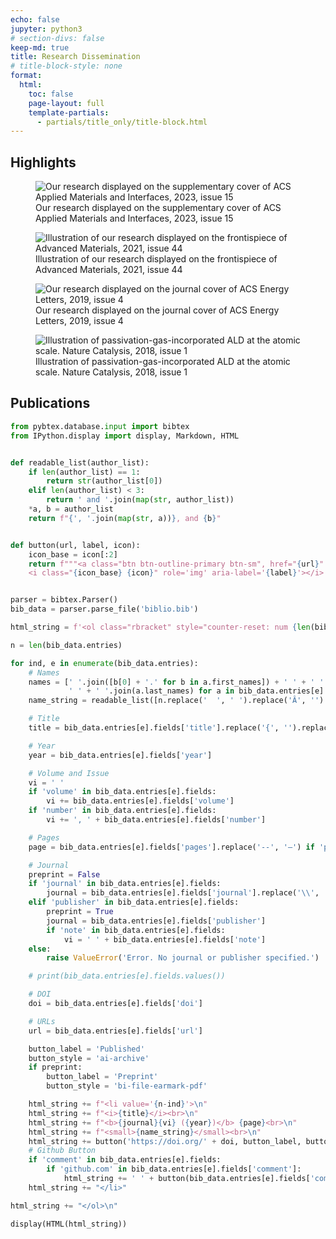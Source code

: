 ```yaml
---
echo: false
jupyter: python3
# section-divs: false
keep-md: true
title: Research Dissemination
# title-block-style: none
format:
  html:
    toc: false
    page-layout: full
    template-partials:
      - partials/title_only/title-block.html
---
```


## Highlights

::: {layout="[[24.25,-0.5,24.25,-0.5,24.25,-0.5,24.25]]"}
![Our research displayed on the supplementary cover of ACS Applied Materials and Interfaces, 2023, issue 15](../images/aami_suppl_cover.jpg)

![Illustration of our research displayed on the frontispiece of Advanced Materials, 2021, issue 44](../images/frontispiece_advmat.jpg)

![Our research displayed on the journal cover of ACS Energy Letters, 2019, issue 4](../images/cover_ACS_EL.jpg)

![Illustration of passivation-gas-incorporated ALD at the atomic scale. Nature Catalysis, 2018, issue 1](../images/naturecat.png)
:::

## Publications

```python
from pybtex.database.input import bibtex
from IPython.display import display, Markdown, HTML


def readable_list(author_list):
    if len(author_list) == 1:
        return str(author_list[0])
    elif len(author_list) < 3:
        return ' and '.join(map(str, author_list))
    *a, b = author_list
    return f"{', '.join(map(str, a))}, and {b}"


def button(url, label, icon):
    icon_base = icon[:2]
    return f"""<a class="btn btn-outline-primary btn-sm", href="{url}" target="_blank" rel="noopener noreferrer">
    <i class="{icon_base} {icon}" role='img' aria-label='{label}'></i> {label} </a>"""


parser = bibtex.Parser()
bib_data = parser.parse_file('biblio.bib')

html_string = f'<ol class="rbracket" style="counter-reset: num {len(bib_data.entries)+1};list-style-type: none;">\n'

n = len(bib_data.entries)

for ind, e in enumerate(bib_data.entries):
    # Names
    names = [' '.join([b[0] + '.' for b in a.first_names]) + ' ' + ' '.join([c[0] + '.' for c in a.middle_names]) +
             ' ' + ' '.join(a.last_names) for a in bib_data.entries[e].persons['author']]
    name_string = readable_list([n.replace('  ', ' ').replace('Â', '') for n in names]).replace('P. Schindler', '<em class="text-primary">P. Schindler</em>')

    # Title
    title = bib_data.entries[e].fields['title'].replace('{', '').replace('}', '')

    # Year
    year = bib_data.entries[e].fields['year']

    # Volume and Issue
    vi = ' '
    if 'volume' in bib_data.entries[e].fields:
        vi += bib_data.entries[e].fields['volume']
    if 'number' in bib_data.entries[e].fields:
        vi += ', ' + bib_data.entries[e].fields['number']

    # Pages
    page = bib_data.entries[e].fields['pages'].replace('--', '–') if 'pages' in bib_data.entries[e].fields else ''

    # Journal
    preprint = False
    if 'journal' in bib_data.entries[e].fields:
        journal = bib_data.entries[e].fields['journal'].replace('\\', '')
    elif 'publisher' in bib_data.entries[e].fields:
        preprint = True
        journal = bib_data.entries[e].fields['publisher']
        if 'note' in bib_data.entries[e].fields:
            vi = ' ' + bib_data.entries[e].fields['note']
    else:
        raise ValueError('Error. No journal or publisher specified.')

    # print(bib_data.entries[e].fields.values())

    # DOI
    doi = bib_data.entries[e].fields['doi']

    # URLs
    url = bib_data.entries[e].fields['url']

    button_label = 'Published'
    button_style = 'ai-archive'
    if preprint:
        button_label = 'Preprint'
        button_style = 'bi-file-earmark-pdf'

    html_string += f"<li value='{n-ind}'>\n"
    html_string += f"<i>{title}</i><br>\n"
    html_string += f"<b>{journal}{vi} ({year})</b> {page}<br>\n"
    html_string += f"<small>{name_string}</small><br>\n"
    html_string += button('https://doi.org/' + doi, button_label, button_style)
    # Github Button
    if 'comment' in bib_data.entries[e].fields:
        if 'github.com' in bib_data.entries[e].fields['comment']:
            html_string += ' ' + button(bib_data.entries[e].fields['comment'], 'GitHub', 'bi-github')
    html_string += "</li>"

html_string += "</ol>\n"

display(HTML(html_string))
```
